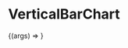 

<Meta title="Molecules | VerticalBarChart" component={VerticalBarChart} />

# VerticalBarChart

<Preview>
  <Story
    name="Basic"
    args={{
      data: [
        { name: 'Monday', count: 5, percent: 12 },
        { name: 'Tuesday', count: 7, percent: 15 },
        { name: 'Wednesday', count: 9, percent: 18 },
        { name: 'Thursday', count: 1, percent: 1 },
        { name: 'Friday', count: 2, percent: 5 },
        { name: 'Saturday', count: 0, percent: 0 },
        { name: 'Sunday', count: 8, percent: 3 },
      ],
    }}
  >
    {(args) => <VerticalBarChart {...args} />}
  </Story>
</Preview>

<Props story="Basic" />
